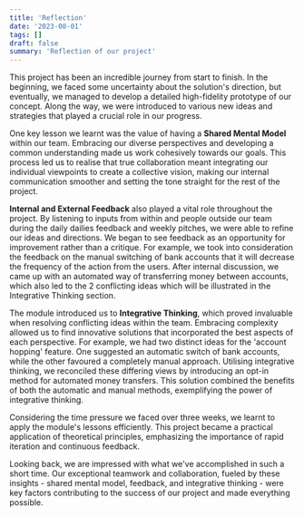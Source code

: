 ```yaml
---
title: 'Reflection'
date: '2023-08-01'
tags: []
draft: false
summary: 'Reflection of our project'
---
```


This project has been an incredible journey from start to finish. In the beginning, we faced some uncertainty about the solution's direction, but eventually, we managed to develop a detailed high-fidelity prototype of our concept. Along the way, we were introduced to various new ideas and strategies that played a crucial role in our progress.

One key lesson we learnt was the value of having a **Shared Mental Model** within our team. Embracing our diverse perspectives and developing a common understanding made us work cohesively towards our goals. This process led us to realise that true collaboration meant integrating our individual viewpoints to create a collective vision, making our internal communication smoother and setting the tone straight for the rest of the project.

**Internal and External Feedback** also played a vital role throughout the project. By listening to inputs from within and people outside our team during the daily dailies feedback and weekly pitches, we were able to refine our ideas and directions. We began to see feedback as an opportunity for improvement rather than a critique. For example, we took into consideration the feedback on the manual switching of bank accounts that it will decrease the frequency of the action from the users. After internal discussion, we came up with an automated way of transferring money between accounts, which also led to the 2 conflicting ideas which will be illustrated in the Integrative Thinking section.

The module introduced us to **Integrative Thinking**, which proved invaluable when resolving conflicting ideas within the team. Embracing complexity allowed us to find innovative solutions that incorporated the best aspects of each perspective. For example, we had two distinct ideas for the 'account hopping' feature. One suggested an automatic switch of bank accounts, while the other favoured a completely manual approach. Utilising integrative thinking, we reconciled these differing views by introducing an opt-in method for automated money transfers. This solution combined the benefits of both the automatic and manual methods, exemplifying the power of integrative thinking.

Considering the time pressure we faced over three weeks, we learnt to apply the module's lessons efficiently. This project became a practical application of theoretical principles, emphasizing the importance of rapid iteration and continuous feedback.

Looking back, we are impressed with what we've accomplished in such a short time. Our exceptional teamwork and collaboration, fueled by these insights - shared mental model, feedback, and integrative thinking - were key factors contributing to the success of our project and made everything possible.

